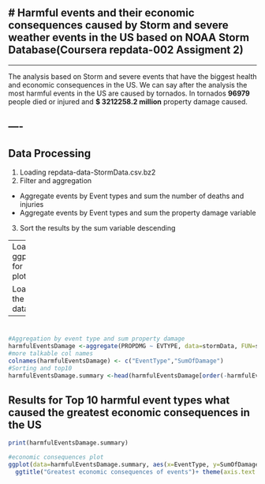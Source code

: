 # Harmful events and their economic consequences caused by Storm and severe weather events in the US based on NOAA Storm Database(Coursera repdata-002 Assigment 2)  
----
----


The analysis based on Storm and severe events that have the biggest health and economic consequences in the US.
We can say after the analysis the most harmful events in the US are caused by tornados. In tornados **96979** people died or injured and **$ 3212258.2 million** property damage caused.

 
----
----

## Data Processing
1. Loading repdata-data-StormData.csv.bz2
2. Filter and aggregation
  * Aggregate events by Event types and sum the number of deaths and injuries
  * Aggregate events by Event types and sum the property damage variable
3. Sort the results by the sum variable descending

----
Loading ggplot2 for plots
```r
library(ggplot2)
```


Loading the data
```r
stormData <- read.csv(bzfile("data/repdata-data-StormData.csv.bz2"))
```
## Summary of Deaths in events
```r
summary(stormData$FATALITIES)
```
## Summary of Injuries in events
```r
summary(stormData$INJURIES)
```
## Summary of Property damage in events
```r
summary(stormData$PROPDMG)
```
```r
#Aggregation by event type and sum deaths and injuries
harmfulEvents <-aggregate(FATALITIES+INJURIES ~ EVTYPE, data=stormData, FUN=sum)
#more talkable col names
colnames(harmfulEvents) <- c("EventType","Sum")
#Sorting and top10
harmfulEvents.summary <-head(harmfulEvents[order(-harmfulEvents$Sum),],10)
```
## Results for Top 10 harmful event types in the US(Deaths + Injuries)
```r
print(harmfulEvents.summary)
```
```r
#harmful events plot
ggplot(data=harmfulEvents.summary, aes(x=EventType, y=Sum, fill=EventType)) + geom_bar(stat="identity") + ylab("Sum of deaths and injuries") + xlab("Event") +
  ggtitle("Most harmful events in the US")+ theme(axis.text.x = element_text(angle = 45, hjust = 1))
```
#   
   
----
   
# 
   
```r
#Aggregation by event type and sum property damage
harmfulEventsDamage <-aggregate(PROPDMG ~ EVTYPE, data=stormData, FUN=sum)
#more talkable col names
colnames(harmfulEventsDamage) <- c("EventType","SumOfDamage")
#Sorting and top10
harmfulEventsDamage.summary <-head(harmfulEventsDamage[order(-harmfulEventsDamage$SumOfDamage),],10)
```
## Results for Top 10 harmful event types what caused the greatest economic consequences in the US
```r
print(harmfulEventsDamage.summary)
```
```r
#economic consequences plot
ggplot(data=harmfulEventsDamage.summary, aes(x=EventType, y=SumOfDamage, fill=EventType)) + geom_bar(stat="identity") + ylab("Sum of property damage in $ million") + xlab("Event") +
  ggtitle("Greatest economic consequences of events")+ theme(axis.text.x = element_text(angle = 45, hjust = 1))
```


